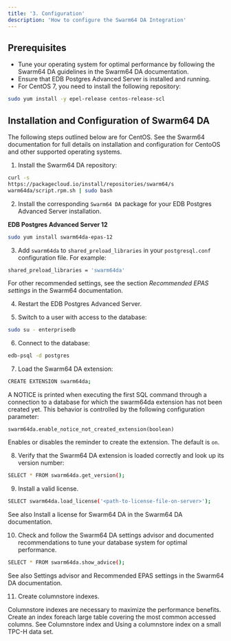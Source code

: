 ```yaml
---
title: '3. Configuration'
description: 'How to configure the Swarm64 DA Integration'
---
```


## Prerequisites

- Tune your operating system for optimal performance by following the Swarm64 DA guidelines in
the Swarm64 DA documentation.
- Ensure that EDB Postgres Advanced Server is installed and running.
- For CentOS 7, you need to install the following repository:

```bash
sudo yum install -y epel-release centos-release-scl
```

## Installation and Configuration of Swarm64 DA

The following steps outlined below are for CentOS. See the Swarm64 documentation for full details on
installation and configuration for CentoOS and other supported operating systems.

1. Install the Swarm64 DA repository:

```bash
curl -s
https://packagecloud.io/install/repositories/swarm64/s
warm64da/script.rpm.sh | sudo bash
```

2. Install the corresponding `Swarm64 DA` package for your EDB Postgres Advanced Server
installation.

**EDB Postgres Advanced Server 12**

```bash
sudo yum install swarm64da-epas-12
```

3. Add `swarm64da` to `shared_preload_libraries` in your `postgresql.conf` configuration file. For example:

```bash
shared_preload_libraries = 'swarm64da'
```

For other recommended settings, see the section *Recommended EPAS settings* in the Swarm64
documentation.

4. Restart the EDB Postgres Advanced Server.

5. Switch to a user with access to the database:

```bash
sudo su - enterprisedb
```

6. Connect to the database:

```bash
edb-psql -d postgres
```

7. Load the Swarm64 DA extension:

```bash
CREATE EXTENSION swarm64da;
```

A NOTICE is printed when executing the first SQL command through a connection to a database
for which the swarm64da extension has not been created yet. This behavior is controlled by the
following configuration parameter:

`swarm64da.enable_notice_not_created_extension(boolean)`

Enables or disables the reminder to create the extension. The default is `on`.

8. Verify that the Swarm64 DA extension is loaded correctly and look up its version number:

```bash
SELECT * FROM swarm64da.get_version();
```

9. Install a valid license.

```bash
SELECT swarm64da.load_license('<path-to-license-file-on-server>');
```

See also Install a license for Swarm64 DA in the Swarm64 DA documentation.

10. Check and follow the Swarm64 DA settings advisor and documented recommendations to tune your database system for optimal performance.

```bash
SELECT * FROM swarm64da.show_advice();
```

See also Settings advisor and Recommended EPAS settings in the Swarm64 DA documentation.

11. Create columnstore indexes.

Columnstore indexes are necessary to maximize the performance benefits. Create an index foreach large table covering the most common accessed columns. See Columnstore index and Using a columnstore index on a small TPC-H data set.

